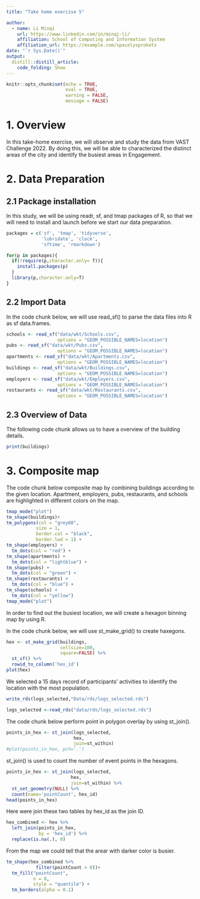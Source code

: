 ```yaml
---
title: "Take home exercise 5"

author:
  - name: Li Minqi 
    url: https://www.linkedin.com/in/minqi-li/
    affiliation: School of Computing and Information System
    affiliation_url: https://example.com/spacelysprokets
date: "`r Sys.Date()`"
output: 
  distill::distill_article:  
    code_folding: Show
---
```


```r
knitr::opts_chunk$set(echo = TRUE,
                      eval = TRUE,
                      warning = FALSE,
                      message = FALSE)
```

# 1. Overview 

In this take-home exercise, we will observe and study the data from VAST Challenge 2022. By doing this, we will be able to characterized the distinct areas of the city and identify the busiest areas in Engagement. 

# 2. Data Preparation

## 2.1 Package installation 

In this study, we will be using readr, sf, and tmap packages of R, so that we will need to install and launch before we start our data preparation. 

```r
packages = c('sf', 'tmap', 'tidyverse', 
             'lubridate', 'clock', 
             'sftime', 'rmarkdown')

for(p in packages){
  if(!require(p,character.only= T)){
    install.packages(p)
  }
  library(p,character.only=T)
}
```

## 2.2 Import Data

In the code chunk below, we will use read_sf() to parse the data files into R as sf data.frames.

```r
schools <- read_sf("data/wkt/Schools.csv", 
                   options = "GEOM_POSSIBLE_NAMES=location")  
pubs <- read_sf("data/wkt/Pubs.csv", 
                   options = "GEOM_POSSIBLE_NAMES=location")
apartments <- read_sf("data/wkt/Apartments.csv", 
                   options = "GEOM_POSSIBLE_NAMES=location")
buildings <- read_sf("data/wkt/Buildings.csv", 
                   options = "GEOM_POSSIBLE_NAMES=location")
employers <- read_sf("data/wkt/Employers.csv", 
                   options = "GEOM_POSSIBLE_NAMES=location")
restaurants <- read_sf("data/wkt/Restaurants.csv", 
                   options = "GEOM_POSSIBLE_NAMES=location")
```

## 2.3 Overview of Data

The following code chunk allows us to have a overview of the building details. 

```r
print(buildings)
```

# 3. Composite map

The code chunk below composite map by combining buildings according to the given location. Apartment, employers, pubs, restaurants, and schools are highlighted in different colors on the map. 

```r
tmap_mode("plot")
tm_shape(buildings)+
tm_polygons(col = "grey60",
           size = 1,
           border.col = "black",
           border.lwd = 1) +
tm_shape(employers) +
  tm_dots(col = "red") +
tm_shape(apartments) +
  tm_dots(col = "lightblue") +
tm_shape(pubs) +
  tm_dots(col = "green") +
tm_shape(restaurants) +
  tm_dots(col = "blue") +
tm_shape(schools) +
  tm_dots(col = "yellow")
tmap_mode("plot")
```

In order to find out the busiest location, we will create a hexagon binning map by using R. 

In the code chunk below, we will use st_make_grid() to create haxegons.

```r
hex <- st_make_grid(buildings, 
                    cellsize=100, 
                    square=FALSE) %>%
  st_sf() %>%
  rowid_to_column('hex_id')
plot(hex)
```


We selected a 15 days record of participants' activities to identify the location with the most population.

```r
write_rds(logs_selected,"Data/rds/logs_selected.rds")
```

```r
logs_selected <-read_rds("data/rds/logs_selected.rds")
```

The code chunk below perform point in polygon overlay by using st_join().

```r
points_in_hex <- st_join(logs_selected, 
                         hex, 
                         join=st_within)
#plot(points_in_hex, pch='.')
```

st_join() is used to count the number of event points in the hexagons.

```r
points_in_hex <- st_join(logs_selected, 
                        hex, 
                        join=st_within) %>%
  st_set_geometry(NULL) %>%
  count(name='pointCount', hex_id)
head(points_in_hex)
```

Here were join these two tables by hex_id as the join ID.

```r
hex_combined <- hex %>%
  left_join(points_in_hex, 
            by = 'hex_id') %>%
  replace(is.na(.), 0)
```

From the map we could tell that the arear with darker color is busier. 

```r
tm_shape(hex_combined %>%
           filter(pointCount > 0))+
  tm_fill("pointCount",
          n = 8,
          style = "quantile") +
  tm_borders(alpha = 0.1)
```